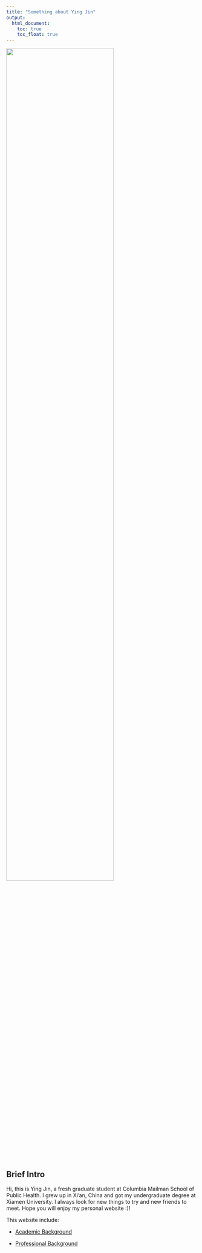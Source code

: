 ```yaml
---
title: "Something about Ying Jin"
output: 
  html_document:
    toc: true
    toc_float: true
---
```


<img src="pics/me.jpg" style="width:75%">

## Brief Intro

Hi, this is Ying Jin, a fresh graduate student at Columbia Mailman School of Public Health. I grew up in Xi'an, China and got my undergraduate degree at Xiamen University. I always look for new things to try  and new friends to meet. Hope you will enjoy my personal website :)!

This website include:

* [Academic Background](acd_bg.html)

* [Professional Background](pro_bg.html)
